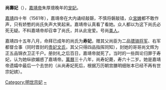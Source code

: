 {{東亞女性歷史人物
|名稱 =壽妃尚氏
|身份 =明朝妃嬪
|位號=宫御→妃
|徽號=寿 
|出生年=1549年
|逝世年=1610年
|父親=尚臣
|夫=明世宗
}}
'''尚壽妃'''（{{bd|1549年||1610年||}}），[[嘉靖帝|嘉靖帝]]朱厚熜晚年的[[宠妃|宠妃]]。

[[嘉靖|嘉靖]]四十年（1561年），嘉靖帝在大内诵经敲磬，不慎将磐敲错，众[[宮婢|宮婢]]都不敢作声，只有娇憨的尚氏失声大笑起来。嘉靖帝认真看了看她。众人都以为这下尚氏必死无疑。不料嘉靖帝却召幸了尚氏，并从此宠爱。号尚[[庶妃|美人]]。

嘉靖四十五年八月，命拜已成年的尚氏为'''寿妃'''，赠其父尚臣为二品[[骠骑将军|骠骑将军]]、右军都督佥事（同时晋封的[[文贵妃_(明世宗)|贵妃文氏]]，其父只得四品指挥同知），封她的哥哥尚文辉为正五品锦衣卫正千户。册封礼之后百日，嘉靖帝就死了。当时的一些舆论归罪于寿妃，认为她纵欲媚惑了嘉靖帝。[[萬曆|萬曆]]三十八年，尚寿妃薨，寿六十二岁。她是嘉靖帝遗孀中最后一个去世的（从尚寿妃死后，根据万历朝宫膳明细账本已经不再有世宗妃嫔）。

{{明世宗皇室}}
[[Category:明世宗妃|Category:明世宗妃]]
[[Category:尚姓|~]]